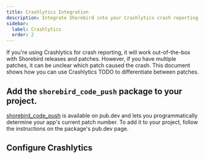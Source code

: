 ```yaml
---
title: Crashlytics Integration
description: Integrate Shorebird into your Crashlytics crash reporting
sidebar:
  label: Crashlytics
  order: 2
---
```


If you're using Crashlytics for crash reporting, it will work out-of-the-box
with Shorebird releases and patches. However, if you have multiple patches, it
can be unclear which patch caused the crash. This document shows how you can use
Crashlytics TODO to differentiate between patches.

## Add the `shorebird_code_push` package to your project.

[shorebird_code_push](https://pub.dev/packages/shorebird_code_push) is available
on pub.dev and lets you programmatically determine your app's current patch
number. To add it to your project, follow the instructions on the package's
pub.dev page.

## Configure Crashlytics
